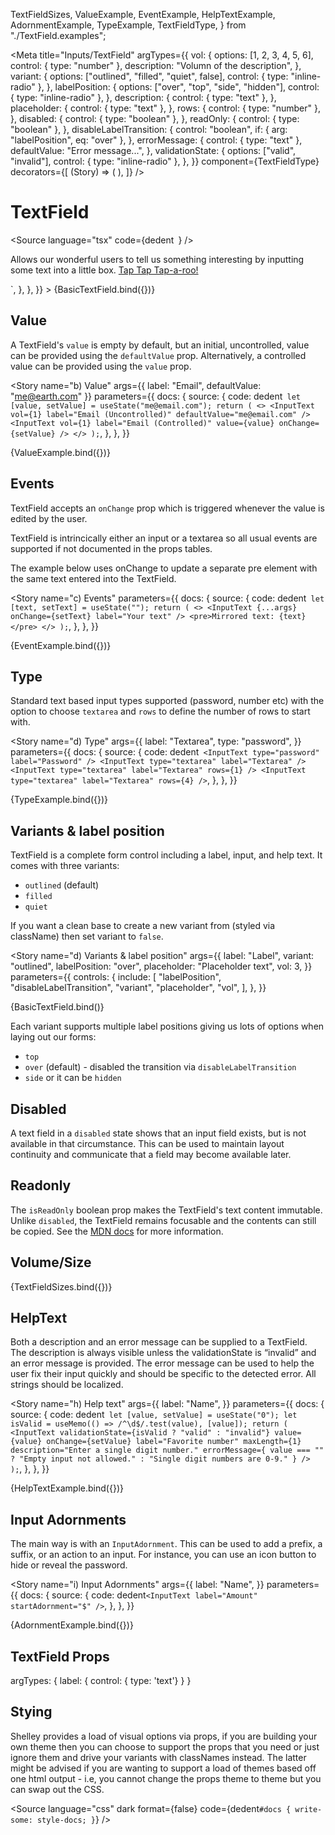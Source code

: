   TextFieldSizes,
  ValueExample,
  EventExample,
  HelpTextExample,
  AdornmentExample,
  TypeExample,
  TextFieldType,
} from "./TextField.examples";


<Meta
  title="Inputs/TextField"
  argTypes={{
    vol: {
      options: [1, 2, 3, 4, 5, 6],
      control: { type: "number" },
      description: "Volumn of the description",
    },
    variant: {
      options: ["outlined", "filled", "quiet", false],
      control: { type: "inline-radio" },
    },
    labelPosition: {
      options: ["over", "top", "side", "hidden"],
      control: { type: "inline-radio" },
    },
    description: {
      control: { type: "text" },
    },
    placeholder: {
      control: { type: "text" },
    },
    rows: {
      control: { type: "number" },
    },
    disabled: {
      control: { type: "boolean" },
    },
    readOnly: {
      control: { type: "boolean" },
    },
    disableLabelTransition: {
      control: "boolean",
      if: { arg: "labelPosition", eq: "over" },
    },
    errorMessage: {
      control: { type: "text" },
      defaultValue: "Error message...",
    },
    validationState: {
      options: ["valid", "invalid"],
      control: { type: "inline-radio" },
    },
  }}
  component={TextFieldType}
  decorators={[
    (Story) => (
      <StoryGrid>
        <Story />
      </StoryGrid>
    ),
  ]}
/>

# TextField

<Source
  language="tsx"
  code={dedent`
  `}
/>

Allows our wonderful users to tell us something interesting by inputting some text into a little box. [Tap Tap Tap-a-roo!](https://www.youtube.com/watch?v=-br7JKuaZHQ)

<Canvas withSource="closed">
  <Story
    name="a) TextField"
    args={{
      label: "Name",
    }}
    parameters={{
      docs: {
        source: {
          code: dedent`<InputText label="Name" />`,
        },
      },
    }}
  >
    {BasicTextField.bind({})}
  </Story>
</Canvas>

## Value

A TextField's `value` is empty by default, but an initial, uncontrolled, value can be provided using the `defaultValue` prop. Alternatively, a controlled value can be provided using the `value` prop.

<Story
  name="b) Value"
  args={{ label: "Email", defaultValue: "me@earth.com" }}
  parameters={{
    docs: {
      source: {
        code: dedent`
let [value, setValue] = useState("me@email.com");
return (
  <>
    <InputText
      vol={1}
      label="Email (Uncontrolled)"
      defaultValue="me@email.com"
    />
    <InputText
      vol={1}
      label="Email (Controlled)"
      value={value}
      onChange={setValue}
    />
  </>
);`,
      },
    },
  }}
>
  {ValueExample.bind({})}
</Story>

<Source language="tsx" id="inputs-textfield--b-value" />

## Events

TextField accepts an `onChange` prop which is triggered whenever the value is edited by the user.

TextField is intrincically either an input or a textarea so all usual events are supported if not documented in the props tables.

The example below uses onChange to update a separate pre element with the same text entered into the TextField.

<Story
  name="c) Events"
  parameters={{
    docs: {
      source: {
        code: dedent`
  let [text, setText] = useState("");
  return (
    <>
      <InputText {...args} onChange={setText} label="Your text" />
      <pre>Mirrored text: {text}</pre>
    </>
  );`,
      },
    },
  }}
>
  {EventExample.bind({})}
</Story>

<Source language="tsx" id="inputs-textfield--c-events" />

## Type

Standard text based input types supported (password, number etc) with the option to choose `textarea` and `rows` to define the number of rows to start with.

<Story
  name="d) Type"
  args={{
    label: "Textarea",
    type: "password",
  }}
  parameters={{
    docs: {
      source: {
        code: dedent`
      <InputText type="password" label="Password" />
      <InputText type="textarea" label="Textarea" />
      <InputText type="textarea" label="Textarea" rows={1} />
      <InputText type="textarea" label="Textarea" rows={4} />`,
      },
    },
  }}
>
  {TypeExample.bind({})}
</Story>

<Source language="tsx" id="inputs-textfield--d-type" />

## Variants &amp; label position

TextField is a complete form control including a label, input, and help text. It comes with three variants:

- `outlined` (default)
- `filled`
- `quiet`

If you want a clean base to create a new variant from (styled via className) then set variant to `false`.

<Story
  name="d) Variants &amp; label position"
  args={{
    label: "Label",
    variant: "outlined",
    labelPosition: "over",
    placeholder: "Placeholder text",
    vol: 3,
  }}
  parameters={{
    controls: {
      include: [
        "labelPosition",
        "disableLabelTransition",
        "variant",
        "placeholder",
        "vol",
      ],
    },
  }}
>
  {BasicTextField.bind()}
</Story>

<ArgsTable story="d) Variants &amp; label position" />

Each variant supports multiple label positions giving us lots of options when laying out our forms:

- `top`
- `over` (default) - disabled the transition via `disableLabelTransition`
- `side`
  or it can be `hidden`

## Disabled

A text field in a `disabled` state shows that an input field exists, but is not available in that circumstance. This can be used to maintain layout continuity and communicate that a field may become available later.

<Story name="e) Disabled">
  <InputText label="Label" defaultValue="Disabled" disabled />
</Story>

<Source language="tsx" id="inputs-textfield--e-disabled" />

## Readonly

The `isReadOnly` boolean prop makes the TextField's text content immutable. Unlike `disabled`, the TextField remains focusable and the contents can still be copied. See the [MDN docs](https://developer.mozilla.org/en-US/docs/Web/HTML/Attributes/readonly) for more information.

<Story name="f) Readonly">
  <InputText label="Label" defaultValue="Read only" isReadOnly />
</Story>

<Source language="tsx" id="inputs-textfield--f-readonly" />

## Volume/Size

<Canvas>
  <Story
    name="c) Variants"
    args={{
      variant: "outlined",
      labelPosition: "side",
      disableLabelTransition: false,
    }}
    argTypes={{
      backgroundColor: {
        control: "color",
        table: {
          category: "Colors",
          // Assigns the argTypes to a specific subcategory
          subcategory: "Button colors",
        },
      },
    }}
  >
    {TextFieldSizes.bind({})}
  </Story>
</Canvas>

## HelpText

Both a description and an error message can be supplied to a TextField. The description is always visible unless the validationState is “invalid” and an error message is provided. The error message can be used to help the user fix their input quickly and should be specific to the detected error. All strings should be localized.

<Story
  name="h) Help text"
  args={{
    label: "Name",
  }}
  parameters={{
    docs: {
      source: {
        code: dedent`
  let [value, setValue] = useState("0");
  let isValid = useMemo(() => /^\d$/.test(value), [value]);
  return (
    <InputText
      validationState={isValid ? "valid" : "invalid"}
      value={value}
      onChange={setValue}
      label="Favorite number"
      maxLength={1}
      description="Enter a single digit number."
      errorMessage={
        value === ""
          ? "Empty input not allowed."
          : "Single digit numbers are 0-9."
      }
    />
  );`,
      },
    },
  }}
>
  {HelpTextExample.bind({})}
</Story>

<Source language="tsx" id="inputs-textfield--h-help-text" />

## Input Adornments

The main way is with an `InputAdornment`. This can be used to add a prefix, a suffix, or an action to an input. For instance, you can use an icon button to hide or reveal the password.

<Story
  name="i) Input Adornments"
  args={{
    label: "Name",
  }}
  parameters={{
    docs: {
      source: {
        code: dedent`
    <InputText label="Amount" startAdornment="$" />
`,
      },
    },
  }}
>
  {AdornmentExample.bind({})}
</Story>

<Source language="tsx" id="inputs-textfield--h-help-text" />

## TextField Props

<ArgsTable of={TextFieldType} />

argTypes: { label: { control: { type: 'text'} } }

## Stying

Shelley provides a load of visual options via props, if you are building your own theme then you can choose to support the props that you need or just ignore them and drive your variants with classNames instead. The latter might be advised if you are wanting to support a load of themes based off one html output - i.e, you cannot change the props theme to theme but you can swap out the CSS.

<Source
  language="css"
  dark
  format={false}
  code={dedent`
    #docs {
      write-some: style-docs;
    }
  `}
/>
